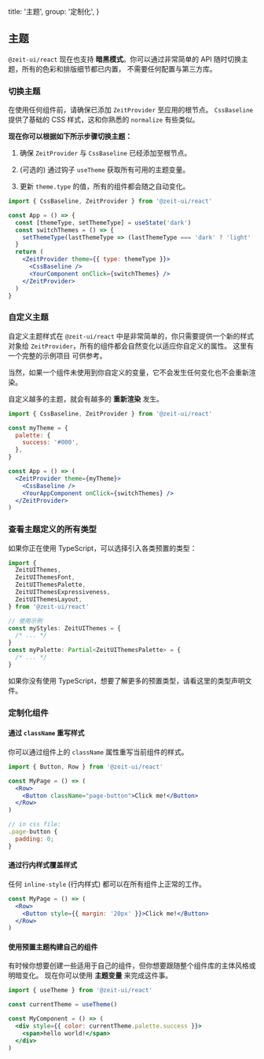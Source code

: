 
  title: '主题',
  group: '定制化',
}

## 主题

`@zeit-ui/react` 现在也支持 **暗黑模式**。你可以通过非常简单的 API 随时切换主题，所有的色彩和排版细节都已内置，
不需要任何配置与第三方库。

<Spacer y={2} />

### 切换主题

<Note>
  在使用任何组件前，请确保已添加 <Code>ZeitProvider</Code> 至应用的根节点。
</Note>
<Spacer y={0.5} />
<Note type="success">
  <Code>CssBaseline</Code> 提供了基础的 CSS 样式，这和你熟悉的 <Code>normalize</Code> 有些类似。
</Note>
<Spacer y={1} />

**现在你可以根据如下所示步骤切换主题：**

1. 确保 `ZeitProvider` 与 `CssBaseline` 已经添加至根节点。

2. (可选的) 通过钩子 `useTheme` 获取所有可用的主题变量。

3. 更新 `theme.type` 的值，所有的组件都会随之自动变化。

```jsx
import { CssBaseline, ZeitProvider } from '@zeit-ui/react'

const App = () => {
  const [themeType, setThemeType] = useState('dark')
  const switchThemes = () => {
    setThemeType(lastThemeType => (lastThemeType === 'dark' ? 'light' : 'dark'))
  }
  return (
    <ZeitProvider theme={{ type: themeType }}>
      <CssBaseline />
      <YourComponent onClick={switchThemes} />
    </ZeitProvider>
  )
}
```

<Spacer y={3} />

### 自定义主题

自定义主题样式在 `@zeit-ui/react` 中是非常简单的，你只需要提供一个新的样式对象给 `ZeitProvider`，所有的组件都会自然变化以适应你自定义的属性。
这里有 <Link target="_blank" href="https://github.com/zeit-ui/react/tree/master/examples/custom-themes">一个完整的示例项目</Link> 可供参考。

当然，如果一个组件未使用到你自定义的变量，它不会发生任何变化也不会重新渲染。

<Spacer y={1} />
<Note type="warning">
  自定义越多的主题，就会有越多的 <b>重新渲染</b> 发生。
</Note>

```jsx
import { CssBaseline, ZeitProvider } from '@zeit-ui/react'

const myTheme = {
  palette: {
    success: '#000',
  },
}

const App = () => (
  <ZeitProvider theme={myTheme}>
    <CssBaseline />
    <YourAppComponent onClick={switchThemes} />
  </ZeitProvider>
)
```

<Spacer y={3} />

### 查看主题定义的所有类型

如果你正在使用 TypeScript，可以选择引入各类预置的类型：

```ts
import {
  ZeitUIThemes,
  ZeitUIThemesFont,
  ZeitUIThemesPalette,
  ZeitUIThemesExpressiveness,
  ZeitUIThemesLayout,
} from '@zeit-ui/react'

// 使用示例
const myStyles: ZeitUIThemes = {
  /* ... */
}
const myPalette: Partial<ZeitUIThemesPalette> = {
  /* ... */
}
```

如果你没有使用 TypeScript，想要了解更多的预置类型，请看<Link target="_blank" href="https://github.com/zeit-ui/react/blob/master/components/styles/themes/index.ts">这里的类型声明文件</Link>。

<Spacer y={3} />

### 定制化组件

#### 通过 `className` 重写样式

你可以通过组件上的 `className` 属性重写当前组件的样式。

```jsx
import { Button, Row } from '@zeit-ui/react'

const MyPage = () => (
  <Row>
    <Button className="page-button">Click me!</Button>
  </Row>
)

// in css file:
.page-button {
  padding: 0;
}
```

<Spacer y={2} />

#### 通过行内样式覆盖样式

任何 `inline-style` (行内样式) 都可以在所有组件上正常的工作。

```jsx
const MyPage = () => (
  <Row>
    <Button style={{ margin: '20px' }}>Click me!</Button>
  </Row>
)
```

<Spacer y={2} />

#### 使用预置主题构建自己的组件

有时候你想要创建一些适用于自己的组件，但你想要跟随整个组件库的主体风格或明暗变化。
现在你可以使用 **主题变量** 来完成这件事。

```jsx
import { useTheme } from '@zeit-ui/react'

const currentTheme = useTheme()

const MyComponent = () => (
  <div style={{ color: currentTheme.palette.success }}>
    <span>hello world!</span>
  </div>
)
```

